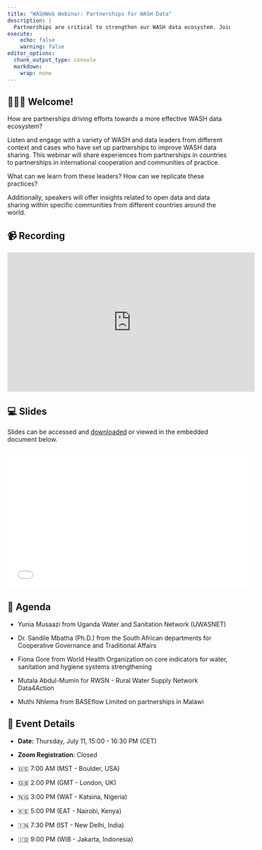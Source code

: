 ```yaml
---
title: "WASHWeb Webinar: Partnerships for WASH Data"
description: |
  Partnerships are critical to strengthen our WASH data ecosystem. Join our next webinar on July 11 to to connect, participate, and learn from leaders in collaboration and partnerships!
execute:
    echo: false
    warning: false
editor_options: 
  chunk_output_type: console
  markdown: 
    wrap: none
---
```


## 🙋🏻‍♀️ Welcome!

How are partnerships driving efforts towards a more effective WASH data ecosystem?

Listen and engage with a variety of WASH and data leaders from different context and cases who have set up partnerships to improve WASH data sharing. This webinar will share experiences from partnerships in countries to partnerships in international cooperation and communities of practice.

What can we learn from these leaders? How can we replicate these practices?

Additionally, speakers will offer insights related to open data and data sharing within specific communities from different countries around the world.

## 📹 Recording

<iframe width="560" height="315" src="https://www.youtube.com/embed/WaBXQ4YfGJM?si=dqvXMTaJMvkg-XbU" title="YouTube video player" frameborder="0" allow="accelerometer; autoplay; clipboard-write; encrypted-media; gyroscope; picture-in-picture; web-share" referrerpolicy="strict-origin-when-cross-origin" allowfullscreen>

</iframe>

## 💻 Slides

Slides can be accessed and [downloaded](Partnerships_Webinar_Slides.pdf) or viewed in the embedded document below.

<iframe width="560" height="315" src="Partnerships_Webinar_Slides.pdf" title="Slides" frameborder="0" allowfullscreen>

</iframe>

## 📝 Agenda

-   Yunia Musaazi from Uganda Water and Sanitation Network (UWASNET)

-   Dr. Sandile Mbatha (Ph.D.) from the South African departments for Cooperative Governance and Traditional Affairs

-   Fiona Gore from World Health Organization on core indicators for water, sanitation and hygiene systems strengthening

-   Mutala Abdul-Mumin for RWSN - Rural Water Supply Network Data4Action

-   Muthi Nhlema from BASEflow Limited on partnerships in Malawi

## 📆 Event Details

-   **Date:** Thursday, July 11, 15:00 - 16:30 PM (CET)

-   **Zoom Registration**: Closed

-   🇺🇸 7:00 AM (MST - Boulder, USA)

-   🇬🇧 2:00 PM (GMT - London, UK)

-   🇳🇬 3:00 PM (WAT - Katsina, Nigeria)

-   🇰🇪 5:00 PM (EAT - Nairobi, Kenya)

-   🇮🇳 7:30 PM (IST - New Delhi, India)

-   🇮🇩 9:00 PM (WIB - Jakarta, Indonesia)
